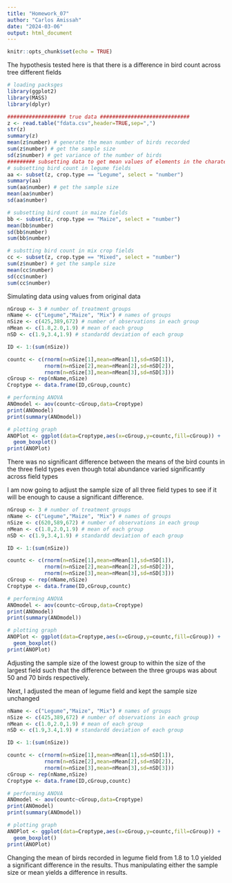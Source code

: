 ```yaml
---
title: "Homework_07"
author: "Carlos Amissah"
date: "2024-03-06"
output: html_document
---
```


```r
knitr::opts_chunk$set(echo = TRUE)
```
The hypothesis tested here is that there is a difference in bird count across tree different fields
```r
# loading packsges
library(ggplot2)
library(MASS)
library(dplyr)

################### true data #############################
z <- read.table("fdata.csv",header=TRUE,sep=",")
str(z)
summary(z)
mean(z$number) # generate the mean number of birds recorded
sum(z$number) # get the sample size
sd(z$number) # get variance of the number of birds
######### subsetting data to get mean values of elements in the charater string
# subsetting bird count in legume fields
aa <- subset(z, crop.type == "Legume", select = "number")
summary(aa)
sum(aa$number) # get the sample size
mean(aa$number)
sd(aa$number)

# subsetting bird count in maize fields
bb <- subset(z, crop.type == "Maize", select = "number")
mean(bb$number)
sd(bb$number)
sum(bb$number)

# substting bird count in mix crop fields
cc <- subset(z, crop.type == "Mixed", select = "number")
sum(z$number) # get the sample size
mean(cc$number)
sd(cc$number)
sum(cc$number)
```
Simulating data using values from original data

```r
nGroup <- 3 # number of treatment groups
nName <- c("Legume","Maize", "Mix") # names of groups
nSize <- c(425,389,672) # number of observations in each group
nMean <- c(1.8,2.0,1.9) # mean of each group
nSD <- c(1.9,3.4,1.9) # standardd deviation of each group

ID <- 1:(sum(nSize))

countc <- c(rnorm(n=nSize[1],mean=nMean[1],sd=nSD[1]),
            rnorm(n=nSize[2],mean=nMean[2],sd=nSD[2]),
            rnorm(n=nSize[3],mean=nMean[3],sd=nSD[3]))
cGroup <- rep(nName,nSize)
Croptype <- data.frame(ID,cGroup,countc)

# performing ANOVA
ANOmodel <- aov(countc~cGroup,data=Croptype)
print(ANOmodel)
print(summary(ANOmodel))

# plotting graph
ANOPlot <- ggplot(data=Croptype,aes(x=cGroup,y=countc,fill=cGroup)) +
  geom_boxplot()
print(ANOPlot)
```
There was no significant difference between the means of the bird counts in the three field types even though total abundance varied significantly across field types


I am now going to adjust the sample size of all three field types to see if it will be enough to cause a significant difference.
```r
nGroup <- 3 # number of treatment groups
nName <- c("Legume","Maize", "Mix") # names of groups
nSize <- c(620,589,672) # number of observations in each group
nMean <- c(1.8,2.0,1.9) # mean of each group
nSD <- c(1.9,3.4,1.9) # standardd deviation of each group

ID <- 1:(sum(nSize))

countc <- c(rnorm(n=nSize[1],mean=nMean[1],sd=nSD[1]),
            rnorm(n=nSize[2],mean=nMean[2],sd=nSD[2]),
            rnorm(n=nSize[3],mean=nMean[3],sd=nSD[3]))
cGroup <- rep(nName,nSize)
Croptype <- data.frame(ID,cGroup,countc)

# performing ANOVA
ANOmodel <- aov(countc~cGroup,data=Croptype)
print(ANOmodel)
print(summary(ANOmodel))

# plotting graph
ANOPlot <- ggplot(data=Croptype,aes(x=cGroup,y=countc,fill=cGroup)) +
  geom_boxplot()
print(ANOPlot)
```
Adjusting the sample size of the lowest group to within the size of the largest field such that the difference between the three groups was about 50 and 70 birds respectively.

Next, I adjusted the mean of legume field and kept the sample size unchanged
```r
nName <- c("Legume","Maize", "Mix") # names of groups
nSize <- c(425,389,672) # number of observations in each group
nMean <- c(1.0,2.0,1.9) # mean of each group
nSD <- c(1.9,3.4,1.9) # standardd deviation of each group

ID <- 1:(sum(nSize))

countc <- c(rnorm(n=nSize[1],mean=nMean[1],sd=nSD[1]),
            rnorm(n=nSize[2],mean=nMean[2],sd=nSD[2]),
            rnorm(n=nSize[3],mean=nMean[3],sd=nSD[3]))
cGroup <- rep(nName,nSize)
Croptype <- data.frame(ID,cGroup,countc)

# performing ANOVA
ANOmodel <- aov(countc~cGroup,data=Croptype)
print(ANOmodel)
print(summary(ANOmodel))

# plotting graph
ANOPlot <- ggplot(data=Croptype,aes(x=cGroup,y=countc,fill=cGroup)) +
  geom_boxplot()
print(ANOPlot)
```
Changing the mean of birds recorded in legume field from 1.8 to 1.0 yielded a significant difference in the results. Thus manipulating either the sample size or mean yields a difference in results.